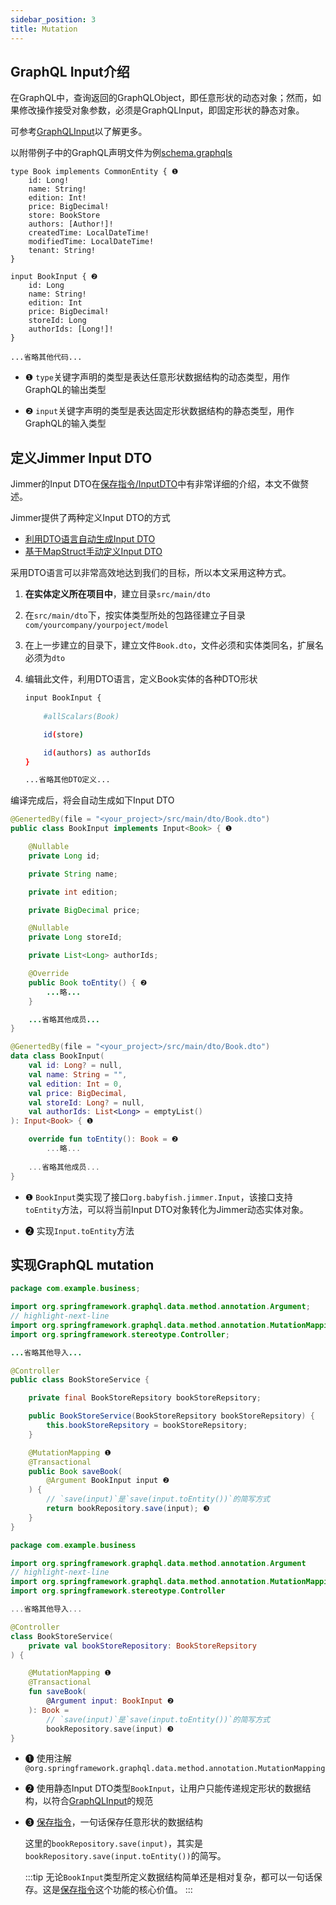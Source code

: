```yaml
---
sidebar_position: 3
title: Mutation
---
```



## GraphQL Input介绍

在GraphQL中，查询返回的GraphQLObject，即任意形状的动态对象；然而，如果修改操作接受对象参数，必须是GraphQLInput，即固定形状的静态对象。

可参考[GraphQLInput](https://graphql.org/graphql-js/mutations-and-input-types/)以了解更多。

以附带例子中的GraphQL声明文件为例[schema.graphqls](https://github.com/babyfish-ct/jimmer-examples/blob/main/java/jimmer-sql-graphql/service/src/main/resources/graphql/schema.graphqls)

```
type Book implements CommonEntity { ❶
    id: Long!
    name: String!
    edition: Int!
    price: BigDecimal!
    store: BookStore
    authors: [Author!]!
    createdTime: LocalDateTime!
    modifiedTime: LocalDateTime!
    tenant: String!
}

input BookInput { ❷
    id: Long
    name: String!
    edition: Int
    price: BigDecimal!
    storeId: Long
    authorIds: [Long!]!
}

...省略其他代码...
```

-   ❶ `type`关键字声明的类型是表达任意形状数据结构的动态类型，用作GraphQL的输出类型

-   ❷ `input`关键字声明的类型是表达固定形状数据结构的静态类型，用作GraphQL的输入类型

## 定义Jimmer Input DTO

Jimmer的Input DTO在[保存指令/InputDTO](../mutation/save-command/input-dto)中有非常详细的介绍，本文不做赘述。

Jimmer提供了两种定义Input DTO的方式

-   [利用DTO语言自动生成Input DTO](../object/view/dto-language)
-   [基于MapStruct手动定义Input DTO](../object/view/mapstruct)

采用DTO语言可以非常高效地达到我们的目标，所以本文采用这种方式。

1.  **在实体定义所在项目中**，建立目录`src/main/dto`

2.  在`src/main/dto`下，按实体类型所处的包路径建立子目录`com/yourcompany/yourpoject/model`

3.  在上一步建立的目录下，建立文件`Book.dto`，文件必须和实体类同名，扩展名必须为`dto`

4.  编辑此文件，利用DTO语言，定义Book实体的各种DTO形状

    ```sh title="Book.dto"
    input BookInput {
        
        #allScalars(Book)

        id(store)

        id(authors) as authorIds
    }

    ...省略其他DTO定义...
    ```

编译完成后，将会自动生成如下Input DTO

<Tabs groupId="language">
<TabItem value="java" label="Java">

```java title="BookInput.java"
@GenertedBy(file = "<your_project>/src/main/dto/Book.dto")
public class BookInput implements Input<Book> { ❶

    @Nullable
    private Long id;

    private String name;

    private int edition;

    private BigDecimal price;

    @Nullable
    private Long storeId;

    private List<Long> authorIds;

    @Override
    public Book toEntity() { ❷
        ...略...
    }

    ...省略其他成员...
}
```

</TabItem>
<TabItem value="kotlin" label="Kotlin">

```kotlin title="BookInput.kt"
@GenertedBy(file = "<your_project>/src/main/dto/Book.dto")
data class BookInput(
    val id: Long? = null,
    val name: String = "",
    val edition: Int = 0,
    val price: BigDecimal,
    val storeId: Long? = null,
    val authorIds: List<Long> = emptyList()
): Input<Book> { ❶

    override fun toEntity(): Book = ❷
        ...略...
    
    ...省略其他成员...
}
```

</TabItem>
</Tabs>

-   ❶ `BookInput`类实现了接口`org.babyfish.jimmer.Input`，该接口支持`toEntity`方法，可以将当前Input DTO对象转化为Jimmer动态实体对象。

-   ❷ 实现`Input.toEntity`方法

## 实现GraphQL mutation

<Tabs groupId="language">
<TabItem value="java" label="Java">

```java title="BookStoreService.java"
package com.example.business;

import org.springframework.graphql.data.method.annotation.Argument;
// highlight-next-line
import org.springframework.graphql.data.method.annotation.MutationMapping;
import org.springframework.stereotype.Controller;

...省略其他导入...

@Controller
public class BookStoreService {

    private final BookStoreRepsitory bookStoreRepsitory;

    public BookStoreService(BookStoreRepsitory bookStoreRepsitory) {
        this.bookStoreRepsitory = bookStoreRepsitory;
    }

    @MutationMapping ❶
    @Transactional
    public Book saveBook(
        @Argument BookInput input ❷
    ) {
        // `save(input)`是`save(input.toEntity())`的简写方式
        return bookRepository.save(input); ❸
    }
}
```

</TabItem>
<TabItem value="kotlin" label="Kotlin">

```kotlin title="BookStoreService.kt"
package com.example.business

import org.springframework.graphql.data.method.annotation.Argument
// highlight-next-line
import org.springframework.graphql.data.method.annotation.MutationMapping
import org.springframework.stereotype.Controller

...省略其他导入...

@Controller
class BookStoreService(
    private val bookStoreRepository: BookStoreRepsitory
) {

    @MutationMapping ❶
    @Transactional
    fun saveBook(
        @Argument input: BookInput ❷
    ): Book =
        // `save(input)`是`save(input.toEntity())`的简写方式
        bookRepository.save(input) ❸
}
```

</TabItem>
</Tabs>

-   ❶ 使用注解`@org.springframework.graphql.data.method.annotation.MutationMapping`

-   ❷ 使用静态Input DTO类型`BookInput`，让用户只能传递规定形状的数据结构，以符合[GraphQLInput](https://graphql.org/graphql-js/mutations-and-input-types/)的规范

-   ❸ [保存指令](../mutation/save-command)，一句话保存任意形状的数据结构

    这里的`bookRepository.save(input)`，其实是`bookRepository.save(input.toEntity())`的简写。

    :::tip
    无论`BookInput`类型所定义数据结构简单还是相对复杂，都可以一句话保存。这是[保存指令](../mutation/save-command)这个功能的核心价值。
    :::